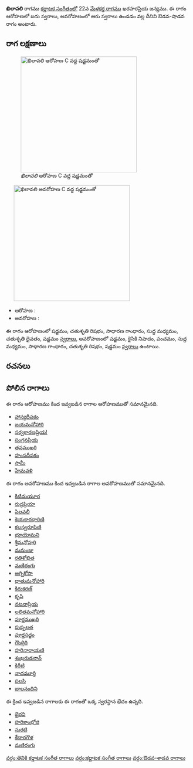 {{Infobox ragam
	| name          	= ఖిలావలి
	| synonym	    	= 
	| mela          	= 
	| chakra        	= 
	| janaka        	= 
	| type          	= ఔడవ-శాడవ
	| arohanam      	= {{svaraC|S|R2|G2|M1|D2|S'}} 
	| avarohanam    	= {{svaraC|S'|N2|P|M1|G2|R2|S}}
	| jeeva         	=
	| chhaya        	=
	| nyasa         	=
	| vishesha      	= 
	| equivalent  		= 
}}
{{కర్ణాటక సంగీత రాగాలు}}
'''ఖిలావలి''' రాగము [[కర్ణాటక సంగీతం]]లో 22వ [[మేళకర్త రాగము]] ఖరహరప్రియ జన్యము.  ఈ రాగం ఆరోహణలో ఐదు స్వరాలు, అవరోహణంలో ఆరు స్వరాలు ఉండడం వల్ల దీనిని ఔడవ-షాడవ రాగం అంటారు.


==రాగ లక్షణాలు==
[[Image:khilavali_ar_kb2wiki.png|thumb|right|316px|''ఖిలావలి'' ఆరోహణ C వద్ద షడ్జమంతో]]
	[[Image:khilavali_av_kb2wiki.png|thumb|right|316px|''ఖిలావలి'' అవరోహణ C వద్ద షడ్జమంతో]]

* ఆరోహణ : {{svaraC|S|R2|G2|M1|D2|S'}} 
* అవరోహణ : {{svaraC|S'|N2|P|M1|G2|R2|S}}

ఈ రాగం ఆరోహణంలో షడ్జమం, చతుశృతి రిషభం, సాధారణ  గాంధారం, సుద్ద మధ్యమం, చతుశృతి దైవతం, షడ్జమం [[స్వరాలు]], అవరోహణంలో షడ్జమం, కైసికి నిషాదం, పంచమం, సుద్ద మధ్యమం, సాధారణ  గాంధారం, చతుశృతి రిషభం, షడ్జమం [[స్వరాలు]] ఉంటాయి.

==రచనలు==



==పోలిన రాగాలు==
ఈ రాగం ఆరోహణము కింద ఇవ్వబడిన రాగాల ఆరోహణముతో సమానమైనది.
* [[హాస్యదీపకం]]
* [[జయమనోహారి]]
* [[సర్వకారణప్రియ!]]
* [[సంగ్రనప్రియ]]
* [[తవముఖరి]]
* [[హంసదీపకం]]
* [[సామీ]]
* [[హేమవళి]]

ఈ రాగం అవరోహణము కింద ఇవ్వబడిన రాగాల అవరోహణముతో సమానమైనది.
* [[కిటిమయూర]]
* [[రుద్రప్రియా]]
* [[పిలవలీ]]
* [[కెయకారధారిణి]]
* [[కలస్వరూపిణి]]
* [[భూయోమని]]
* [[శ్రీమనోహరి]]
* [[మమంజు]]
* [[రతిశోభిత]]
* [[మణిరంగు]]
* [[అగ్నికోపా]]
* [[ధాతుమనోహారి]]
* [[కిరుకరణ్]]
* [[కృపి]]
* [[నటనాప్రియ]]
* [[లలితమనోహారి]]
* [[పూర్ణముఖరి]]
* [[పుష్పలత]]
* [[పూర్ణసద్జం]]
* [[గౌంద్గిరి]]
* [[హరినారాయణి]]
* [[శంఖరుడనాన్]]
* [[కిరీటి]]
* [[నాదమూర్తి]]
* [[పలసి]]
* [[బాలనందిని]]

ఈ క్రింద ఇవ్వబడిన రాగాలకు ఈ రాగంతో ఒక్క స్వరస్థాన భేదం ఉన్నది.
* [[భైరవి]]
* [[హరికాంభోజి]]
* [[సురటి]]
* [[కేదారగౌళ]]
* [[మణిరంగు]]



[[వర్గం:తెవికి కర్ణాటక సంగీత రాగాలు]]
[[వర్గం:కర్ణాటక సంగీత రాగాలు]]
[[వర్గం:ఔడవ-శాడవ రాగాలు]]